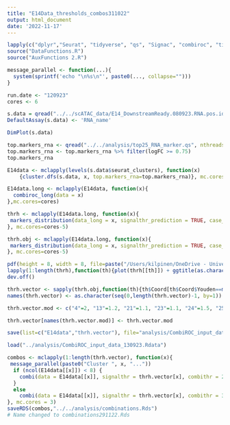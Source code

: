 ```yaml
---
title: "E14Data_thresholds_combos311022"
output: html_document
date: '2022-11-17'
---
```


```r
lapply(c("dplyr","Seurat", "tidyverse", "qs", "Signac", "combiroc", "tibble", "parallel"), library, character.only = T)
source("DataFunctions.R")
source("AuxFunctions 2.R")

message_parallel <- function(...){
  system(sprintf('echo "\n%s\n"', paste0(..., collapse="")))
}
```

```r
run.date <- "120923"
cores <- 6
```

```r
s.data = qread("../../scATAC_data/E14_DownstreamReady.080923.RNA.pos.idents.qs", nthreads = cores); #load scRNA-seq matrix
DefaultAssay(s.data) <- 'RNA_name'
```

```r
DimPlot(s.data)
```

```r
top.markers_rna <- qread("../../analysis/top25_RNA_marker.qs", nthreads = cores)
top.markers_rna <- top.markers_rna %>% filter(logFC >= 0.75)
top.markers_rna
```

```r
E14data <- mclapply(levels(s.data$seurat_clusters), function(x)
    {cluster.dfs(s.data, x, top.markers_rna=top.markers_rna)}, mc.cores=cores)
```

```r
E14data.long <- mclapply(E14data, function(x){
  combiroc_long(data = x)
},mc.cores=cores)
```

```r
thrh <- mclapply(E14data.long, function(x){
 markers_distribution(data_long = x, signalthr_prediction = TRUE, case_class = "A", min_SE = 30, min_SP = 80)$Density_plot
}, mc.cores=cores-5)
```

```r
thrh.obj <- mclapply(E14data.long, function(x){
 markers_distribution(data_long = x, signalthr_prediction = TRUE, case_class = "A", min_SE = 30, min_SP = 80)
}, mc.cores=cores-5)
```

```r
pdf(height = 8, width = 8, file=paste("/Users/kilpinen/OneDrive - University of Helsinki/Neuronal Feature Space/Figures/plots for figures/Combiroc_thrs_",run.date,".pdf",sep=""))
lapply(1:length(thrh),function(th){plot(thrh[[th]]) + ggtitle(as.character(th-1))})
dev.off()
```


```r

thrh.vector <- sapply(thrh.obj,function(th){th$Coord[th$Coord$Youden==max(th$Coord$Youden), 'threshold'][1]})
names(thrh.vector) <- as.character(seq(0,length(thrh.vector)-1, by=1))

thrh.vector.mod <- c("4"=2, "13"=1.2, "21"=1.1, "23"=1.1, "24"=1.5, "25"=1.1, "26"=1.1, "32"=1, "33"=1.1,"38"=1.1,"39"=1.1, "43"=1.1, "44"=1.8, "45"=1.2, "46"=1.5, "48"=1, "49"=1.5, "50"=2, "51"=1.1, "58"=1.2, "65"=1.3, "66"=1.5, "67"=1.5, "69"=1, "70"=1.2, "72"=1.1, "76"=1, "78"=1, "79"=1.1, "80"=1, "82"=1.2, "85"=1, "88"=1.2, "90"=1.2, "95"=1, "103"=1.2, "104"=1.2,"107"=1.2, "108"=1.5, "112"=1, "114"=1.1, "115"=2, "118"=1, "119"=1.2, "120"=1.2, "122"=1, "123"=1.4, "125"=1, "126"=0.8, "128"=1, "129"=1.1, "130"=1.1, "131"=1, "132"=1.1, "134"=1.5, "150"=1.1, "151"=1, "152"=2, "160"=1.1, "175"=1.1, "176"=1, "177"=1, "178"=1, "179"=1, "180"=1.2)

thrh.vector[names(thrh.vector.mod)] <- thrh.vector.mod

```

```r
save(list=c("E14data","thrh.vector"), file="analysis/CombiROC_input_data_130923.Rdata")
```

```r
load("../analysis/CombiROC_input_data_130923.Rdata")
```

```r
combos <- mclapply(1:length(thrh.vector), function(x){
 message_parallel(paste0("Cluster ", x, "..."))
  if (ncol(E14data[[x]]) < 8) {
    combi(data = E14data[[x]], signalthr = thrh.vector[x], combithr = 2, max_length = 4)
  }
  else
    combi(data = E14data[[x]], signalthr = thrh.vector[x], combithr = 3, max_length = 6)
}, mc.cores = 3)
saveRDS(combos,"../../analysis/combinations.Rds")
# Name changed to combinations291122.Rds
```




